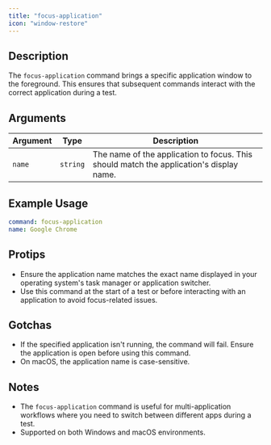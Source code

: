 ```yaml
---
title: "focus-application"
icon: "window-restore"
---
```


## Description
The `focus-application` command brings a specific application window to the foreground. This ensures that subsequent commands interact with the correct application during a test.

## Arguments
| Argument   | Type      | Description                                                                 |
|------------|-----------|-----------------------------------------------------------------------------|
| `name`     | `string`  | The name of the application to focus. This should match the application's display name. |

## Example Usage
```yaml
command: focus-application
name: Google Chrome
```

## Protips
- Ensure the application name matches the exact name displayed in your operating system's task manager or application switcher.
- Use this command at the start of a test or before interacting with an application to avoid focus-related issues.

## Gotchas
- If the specified application isn't running, the command will fail. Ensure the application is open before using this command.
- On macOS, the application name is case-sensitive.

## Notes
- The `focus-application` command is useful for multi-application workflows where you need to switch between different apps during a test.
- Supported on both Windows and macOS environments.
